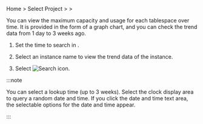 Home > Select Project > <Cmdname sid="side_reportStat" className="uitext" /> > <Cmdname sid="side_tableSpace" className="uitext" />

You can view the maximum capacity and usage for each tablespace over time. It is provided in the form of a graph chart, and you can check the trend data from 1 day to 3 weeks ago.

<ProdImg img='db-stat-table-space.png' desc='' />

1. Set the time to search in <Cmdname sid="time" className="uitext" />.

2. Select an instance name to view the trend data of the instance.

3. Select ![Search icon](/img/ico-btn-search.png).

:::note

You can select a lookup time (up to 3 weeks). Select the clock display area to query a random date and time. If you click the date and time text area, the selectable options for the date and time appear.

:::
